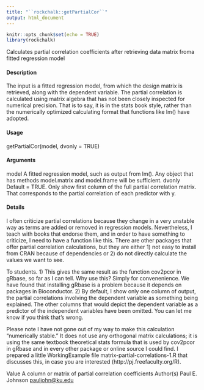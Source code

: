 ---
title: "``rockchalk::getPartialCor``"
output: html_document
---

```{r setup, include=FALSE}
knitr::opts_chunk$set(echo = TRUE)
library(rockchalk)
```

 Calculates partial correlation coefficients after retrieving data matrix
froma fitted regression model

#### Description

The input is a fitted regression model, from which the design matrix is retrieved, along with the
dependent variable. The partial correlation is calculated using matrix algebra that has not been
closely inspected for numerical precision. That is to say, it is in the stats book style, rather than the
numerically optimized calculating format that functions like lm() have adopted.

#### Usage

getPartialCor(model, dvonly = TRUE)


#### Arguments
model A fitted regression model, such as output from lm(). Any object that has methods
model.matrix and model.frame will be sufficient.
dvonly Default = TRUE. Only show first column of the full partial correlation matrix.
That corresponds to the partial correlation of each predictor with y.

#### Details
I often criticize partial correlations because they change in a very unstable way as terms are added
or removed in regression models. Nevertheless, I teach with books that endorse them, and in order
to have something to criticize, I need to have a function like this. There are other packages that
offer partial correlation calculations, but they are either 1) not easy to install from CRAN because
of dependencies or 2) do not directly calculate the values we want to see.

To students. 1) This gives the same result as the function cov2pcor in gRbase, so far as I can
tell. Why use this? Simply for convenenience. We have found that installing gRbase is a problem
because it depends on packages in Bioconductor. 2) By default, I show only one column of output,
the partial correlations involving the dependent variable as something being explained. The other
columns that would depict the dependent variable as a predictor of the independent variables have
been omitted. You can let me know if you think that's wrong.

Please note I have not gone out of my way to make this calculation "numerically stable." It does
not use any orthogonal matrix calculations; it is using the same textbook theoretical stats formula
that is used by cov2pcor in gRbase and in every other package or online source I could find. I
prepared a little WorkingExample file matrix-partial-correlations-1.R that discusses this, in case
you are interested (http://pj.freefaculty.org/R).

Value
A column or matrix of partial correlation coefficients
Author(s)
Paul E. Johnson <pauljohn@ku.edu>

